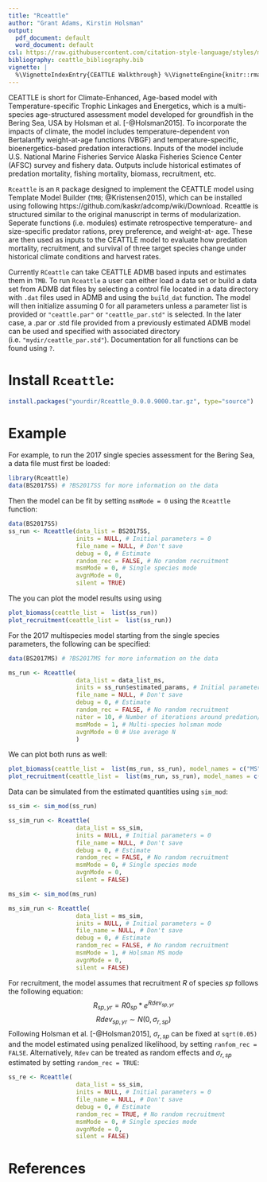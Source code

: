 ```yaml
---
title: "Rceattle"
author: "Grant Adams, Kirstin Holsman"
output:
  pdf_document: default
  word_document: default
csl: https://raw.githubusercontent.com/citation-style-language/styles/master/dependent/fisheries-research.csl
bibliography: ceattle_bibliography.bib
vignette: |
  %\VignetteIndexEntry{CEATTLE Walkthrough} %\VignetteEngine{knitr::rmarkdown} %\VignetteEncoding{UTF-8}
---
```


CEATTLE is short for Climate-Enhanced, Age-based model with Temperature-specific Trophic Linkages and Energetics, which is a multi-species age-structured assessment model developed for groundfish in the Bering Sea, USA by Holsman et al. [-@Holsman2015]. To incorporate the impacts of climate, the model includes temperature-dependent von Bertalanffy weight-at-age functions (VBGF) and temperature-specific, bioenergetics-based predation interactions. Inputs of the model include U.S. National Marine Fisheries Service Alaska Fisheries Science Center (AFSC) survey and fishery data. Outputs include historical estimates of predation mortality, fishing mortality, biomass, recruitment, etc.

`Rceattle` is an `R` package designed to implement the CEATTLE model using Template Model Builder (`TMB`; @Kristensen2015), which can be installed using following https://github.com/kaskr/adcomp/wiki/Download. Rceattle is structured similar to the original manuscript in terms of modularization. Seperate functions (i.e. modules) estimate retrospective temperature- and size-specific predator rations, prey preference, and weight-at- age. These are then used as inputs to the CEATTLE model to evaluate how predation mortality, recruitment, and survival of three target species change under historical climate conditions and harvest rates.

Currently `RCeattle` can take CEATTLE ADMB based inputs and estimates them in `TMB`. To run `Rceattle` a user can either load a data set or build a data set from ADMB dat files by selecting a control file located in a data directory with `.dat` files used in ADMB and using the `build_dat` function. The model will then initialize assuming $0$ for all parameters unless a parameter list is provided or `"ceattle.par"` or `"ceattle_par.std"` is selected. In the later case, a .par or .std file provided from a previously estimated ADMB model can be used and specified with associated directory (i.e. `"mydir/ceattle_par.std"`). Documentation for all functions can be found using `?`.

# Install `Rceattle`:
```R
install.packages("yourdir/Rceattle_0.0.0.9000.tar.gz", type="source")
```

# Example
For example, to run the 2017 single species assessment for the Bering Sea, a data file must first be loaded:
```R
library(Rceattle)
data(BS2017SS) # ?BS2017SS for more information on the data 
```
Then the model can be fit by setting `msmMode = 0` using the `Rceattle` function:
```R
data(BS2017SS)
ss_run <- Rceattle(data_list = BS2017SS,
                   inits = NULL, # Initial parameters = 0
                   file_name = NULL, # Don't save
                   debug = 0, # Estimate
                   random_rec = FALSE, # No random recruitment
                   msmMode = 0, # Single species mode
                   avgnMode = 0,
                   silent = TRUE)
```
The you can plot the model results using using
```R
plot_biomass(ceattle_list =  list(ss_run))
plot_recruitment(ceattle_list =  list(ss_run))
```


For the 2017 multispecies model starting from the single species parameters, the following can be specified:
```R
data(BS2017MS) # ?BS2017MS for more information on the data 

ms_run <- Rceattle(
                   data_list = data_list_ms,
                   inits = ss_run$estimated_params, # Initial parameters from ss run
                   file_name = NULL, # Don't save
                   debug = 0, # Estimate
                   random_rec = FALSE, # No random recruitment
                   niter = 10, # Number of iterations around predation/pop dy functions
                   msmMode = 1, # Multi-species holsman mode
                   avgnMode = 0 # Use average N
                   )
```

We can plot both runs as well:
```R
plot_biomass(ceattle_list =  list(ms_run, ss_run), model_names = c("MS", "SS"))
plot_recruitment(ceattle_list =  list(ms_run, ss_run), model_names = c("MS", "SS"))
```

Data can be simulated from the estimated quantities using `sim_mod`:
```R
ss_sim <- sim_mod(ss_run)

ss_sim_run <- Rceattle(
                   data_list = ss_sim,
                   inits = NULL, # Initial parameters = 0
                   file_name = NULL, # Don't save
                   debug = 0, # Estimate
                   random_rec = FALSE, # No random recruitment
                   msmMode = 0, # Single species mode
                   avgnMode = 0,
                   silent = FALSE)

ms_sim <- sim_mod(ms_run)

ms_sim_run <- Rceattle(
                   data_list = ms_sim,
                   inits = NULL, # Initial parameters = 0
                   file_name = NULL, # Don't save
                   debug = 0, # Estimate
                   random_rec = FALSE, # No random recruitment
                   msmMode = 1, # Holsman MS mode
                   avgnMode = 0,
                   silent = FALSE)


```


For recruitment, the model assumes that recruitment $R$ of species $sp$ follows the following equation:
$$R_{sp,yr} = R0_{sp} * e^{Rdev_{sp, yr}}$$
$$Rdev_{sp, yr} \sim N(0, \sigma_{r,sp})$$
Following Holsman et al. [-@Holsman2015], $\sigma_{r,sp}$ can be fixed at `sqrt(0.05)` and the model estimated using penalized likelihood, by setting `ranfom_rec = FALSE`. Alternatively, `Rdev` can be treated as random effects and $\sigma_{r,sp}$ estimated by setting `random_rec = TRUE`:
```R
ss_re <- Rceattle(
                   data_list = ss_sim,
                   inits = NULL, # Initial parameters = 0
                   file_name = NULL, # Don't save
                   debug = 0, # Estimate
                   random_rec = TRUE, # No random recruitment
                   msmMode = 0, # Single species mode
                   avgnMode = 0,
                   silent = FALSE)
```

# References


